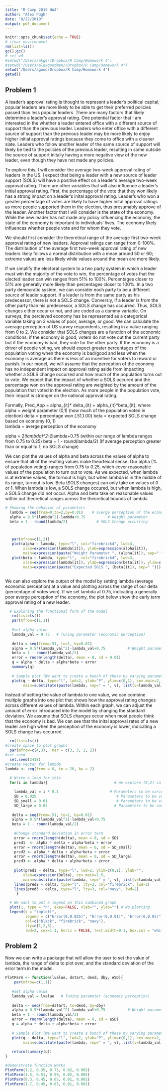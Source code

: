 ---
title: "R Camp 2019 HW4"
author: "Alex Pugh"
date: "8/22/2019"
output: pdf_document
---

```{r setup, include=FALSE}
knitr::opts_chunk$set(echo = TRUE)
# clear environment
rm(list=ls())
gc();gc()
# set wd
#setwd("/Users/akg6//Dropbox/R Camp/Homework 4")
#setwd("/Users/alexgoodman//Dropbox/R Camp/Homework 4")
setwd("/Users/agood/Dropbox/R Camp/Homework 4")
getwd()
```

## Problem 1

A leader's approval rating is thought to represent a leader's political capital; popular leaders are more likely to be able to get their preferred policies passed than less popular leaders. There are many factors that likely determine a leader's approval rating. One potential factor that I am interested in the whether a leader entered office with a different source of support than the previous leader. Leaders who enter office with a different source of support than the previous leader may be more likely to enjoy higher initial approval ratings because they come to office with a cleaner slate. Leaders who follow another leader of the same source of support will likely be tied to the policies of the previous leader, resulting in some outside the source of support initally having a more negative view of the new leader, even though they have not made any policies. 

To explore this, I will consider the average two-week approval rating of leaders in the US. I expect that being a leader with a new source of leader support (SOLS) will have a positive effect on a leader's average two-week approval rating. There are other variables that will also influence a leader's initial approval rating. First, the percentage of the vote that they won likely has a strong impact on a leader's inital approval rating. Leader's who won a greater percentage of votes are likely to have higher inital approval ratings as more people supported them in the election, thus presumably approve of the leader. Another factor that I will consider is the state of the economy. While the new leader has not made any policy influencing the economy, the state of the economy is important to individuals' lives. The economy likely influences whether people vote and for whom they vote.   

We should first consider the theoretical range of the average first two-week approval rating of new leaders. Approval ratings can range from 0-100%. The distribution of the average first two-week approval rating of new leaders likely follows a normal distribution with a mean around 50 or 60; extreme values are less likely while values around the mean are more likely.    

If we simplify the electoral system to a two party system in which a leader must win the majority of the vote to win, the percentage of votes that the elected leader can win ranges from 51% to 100%. Percentages closer to 51% are generally more likely than percentages closer to 100%. In a two party democratic system, we can consider each party to be a different source of leader support. If a leader is from the same party as his predecessor, there is not a SOLS change. Conversly, if a leader is from the other party than his predecessor, a SOLS change has occurred. Thus, SOLS changes either occur or not, and are coded as a dummy variable. On surveys, the percieved economy has be represented as a categorical variable taking on 3 values of poor, average, or good. We can calculate the average perception of US survey respondents, resulting in a value ranging from 0 to 2. We consider that SOLS changes are a function of the economic conditions; if the economy is good, voters do not vote out the current party but if the economy is bad, they vote for the other party. If the economy is a driver of people voting, we should expect greater percentages of the population voting when the economy is bad/good and less when the economy is average as there is less of an incentive for voters to reward or punish. In our model, we will assume that the perception of the economy has no independent impact on approval rating aside from impacting whether a SOLS change occurred and how much of the population turns out to vote. We expect that the impact of whether a SOLS occured and the percentage won on the approval rating are weighted by the amount of the population that voted in the election. As more people in the population vote, their impact is stronger on the national approval rating.      

 Formally, 
 Pred_App = alpha_{it}* delta_{it}  + alpha_{it}*beta_{it}, where
 alpha = weight parameter (0,1) (how much of the population voted in election)
 delta = percentage won (.51,1.00)
 beta  = expected SOLS change based on economy (0, 1)   
 lambda = averge perception of the economy
   
 alpha = 2*(lambda)^2-2*lambda+0.75 (within our range of lambda ranges from 0.75 to 0.25)
 beta  = 1 - round(lambda/2) (If average perception greater than or equal to 1, no SOLS change)
 
 
We can plot the values of alpha and beta across the values of alpha to ensure that all of the reulting values make theorteical sense. Our alpha (% of population voting) ranges from 0.75 to 0.25, which cover reasonable values of the population to turn out to vote. As we expected, when lambda is at extreme values, the turnout is high, but when lambda is in the middle of its range, turnout is low. Beta (SOLS changes) can only take on values of 0 or 1. When lambda is low, a SOLS change occured, but when lambda is high, a SOLS change did not occur. Alpha and beta take on reasonable values within out theoretical ranges across the theoretical bounds of lambda 

```{r}
# Showing the behavior of parameters
  lambda = seq(from=0,to=2,by=0.01)    # averge perception of the economy
  alpha = 0.5*(lambda^2)-lambda+0.75          # Weight parameter
  beta = 1 - round(lambda/2)             # SOLS Change occurring



   par(mfrow=c(1,2))
   plot(alpha ~ lambda, type="l", col="firebrick4", lwd=3, 
        xlab=expression(lambda[it]), ylab=expression(alpha[it]),
        main=expression(paste("Weight Parameter ", (alpha[it]), sep=" ")))
   plot(beta ~ lambda, type="l",  col="firebrick4", lwd=3,
        xlab=expression(lambda[it]), ylab=expression(beta[it]), ylim=c(0,1),
        main=expression(paste("Expected SOLS ", (beta[it]), sep=" ")))



```

We can also explore the output of the model by setting lambda (average economic perception) at a value and plotting across the range of our delta (percentage of votes won). If we set lambda at 0.75, indicating a generally poor averge perception of the economy, the plot below show the early term approval rating of a new leader.

```{r}
  # Exploring the functional form of the model
   rm(list=ls())
   par(mfrow=c(1,1))
   
   #set alpha value
   lambda_val = 0.75   # Tuning parameter (economic perception)
   
   delta = seq(from=.51, to=1, by=0.01)
   alpha = 0.5*(lambda_val^2)-lambda_val+0.75          # Weight parameter
   beta = 1 - round(lambda_val/2)
   error = rnorm(length(delta), mean = 0, sd = 0.01)
   q = alpha * delta + alpha*beta + error
   summary(q)
   
   # Sample plot (We want to create a bunch of these by varying parameters)
   plot(q ~ delta, type="l", lwd=2, ylab="P", ylim=c(0,1), cex.main=2, xlab=expression(Delta),
        main=substitute(paste(lambda, sep=" = ", v), list(v=lambda_val))) 

```

Instead of setting the value of lambda to one value, we can combine multiple graphs into one plot that shows how the approval rating changes across different values of lambda. Within each graph, we can adjust the amount of error introduced into the model by changing the standard deviation. We assume that SOLS changes occur when most people think that the economy is bad. We can see that the inital approval rates of a new leader are high when the perception of the economy is lower, indicating a SOLS change has occurred.  

```{r}

  rm(list=ls())
#create space to plot graphs
  par(mfrow=c(4,3),  mar = c(3, 3, 2, 2))
#set seed
  set.seed(2418)
#create vector for lambda
lambda <- seq(from = 0, to = 20, by = 2)
  
  # Write a loop for this
  for(i in lambda){                              # We explore (0,2) in lambda

    lambda_val = i * 0.1                       # Parameters to be varied
    SD = 0.025                                    # Parameters to be varied
    SD_small = 0.01                               # Parameters to be varied
    SD_large = 0.05                              # Parameters to be varied
        
   delta = seq(from=.51, to=1, by=0.01)
   alpha = 0.5*(lambda_val^2)-lambda_val+0.75     
   beta = 1 - round(lambda_val/2)
   
    #Change standard deviation in error term 
    error = rnorm(length(delta), mean = 0, sd = SD)
    pred1  <- alpha * delta + alpha*beta + error        
    error = rnorm(length(delta), mean = 0, sd = SD_small)
    pred2 <- alpha * delta + alpha*beta + error 
    error = rnorm(length(delta), mean = 0, sd = SD_large)
    pred3 <- alpha * delta + alpha*beta + error 
    
    plot(pred1 ~ delta, type="l", lwd=2, ylim=c(0,1), ylab="", 
        xlab=expression(Delta), cex.main=1.5,  
        main=substitute(paste(lambda, sep=" = ", v), list(v=lambda_val)))
    lines(pred2 ~ delta, type="l", lty=2, col="firebrick", lwd=2)
    lines(pred3 ~ delta, type="l", lty=3, col="navy", lwd=2)
     }         

  # We want to put a legend on this combined graph
  plot(1, type = "n", axes=FALSE, xlab="", ylab="") # No plotting
  legend(x = "topleft", 
         legend = c("Error(0,0.025)", "Error(0,0.01)", "Error(0,0.05)"),
         col=c("black", "firebrick", "navy"),
         lty=c(1,2,3),
         lwd=2, cex=1.1, horiz = FALSE, text.width=0.1, box.col = "white")  

```


## Problem 2

Now we can write a package that will allow the user to set the value of lambda, the range of delta to plot over, and the standard deviation of the error term in the model.

```{r}

PlotParm <- function(lvalue, dstart, dend, dby, eSD){
    par(mfrow=c(1,1))
   
   #set alpha value
   lambda_val = lvalue   # Tuning parameter (economic perception)
   
   delta <- seq(from=dstart, to=dend, by=dby)
   alpha = 0.5*(lambda_val^2)-lambda_val+0.75          # Weight parameter
   beta = 1 - round(lambda_val/2)
   error = rnorm(length(delta), mean = 0, sd = eSD)
   q = alpha * delta + alpha*beta + error
   
   # Sample plot (We want to create a bunch of these by varying parameters)
   plot(q ~ delta, type="l", lwd=2, ylab="P", ylim=c(0,1), cex.main=2, xlab=expression(Delta),
        main=substitute(paste(lambda, sep=" = ", v), list(v=lambda_val)))  
   
   return(summary(q))
}

#demonstrate function works
PlotParm(1.2, 0.35, 0.75, 0.02, 0.002)
PlotParm(1.5, 0.51, 0.99, 0.02, 0.002)
PlotParm(0.3, 0.45, 0.65, 0.01, 0.001)
PlotParm(1.7, 0.45, 0.65, 0.01, 0.001)


```

